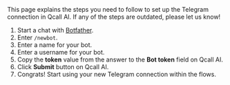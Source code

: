 
<Info>
    This page explains the steps you need to follow to set up the Telegram
    connection in Qcall AI. If any of the steps are outdated, please let us know!
</Info>

1. Start a chat with [Botfather](https://telegram.me/BotFather).
1. Enter `/newbot`.
1. Enter a name for your bot.
1. Enter a username for your bot.
1. Copy the **token** value from the answer to the **Bot token** field on Qcall AI.
1. Click **Submit** button on Qcall AI.
1. Congrats! Start using your new Telegram connection within the flows.
